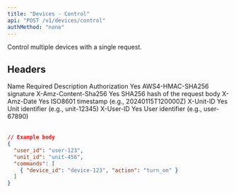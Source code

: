 ```yaml
---
title: "Devices - Control"
api: "POST /v1/devices/control"
authMethod: "none"
---
```


Control multiple devices with a single request.

## Headers

<Table>
  <Table.Head>
    <Table.Row>
      <Table.Header>Name</Table.Header>
      <Table.Header>Required</Table.Header>
      <Table.Header>Description</Table.Header>
    </Table.Row>
  </Table.Head>
  <Table.Body>
    <Table.Row>
      <Table.Cell>Authorization</Table.Cell>
      <Table.Cell>Yes</Table.Cell>
      <Table.Cell>AWS4-HMAC-SHA256 signature</Table.Cell>
    </Table.Row>
    <Table.Row>
      <Table.Cell>X-Amz-Content-Sha256</Table.Cell>
      <Table.Cell>Yes</Table.Cell>
      <Table.Cell>SHA256 hash of the request body</Table.Cell>
    </Table.Row>
    <Table.Row>
      <Table.Cell>X-Amz-Date</Table.Cell>
      <Table.Cell>Yes</Table.Cell>
      <Table.Cell>ISO8601 timestamp (e.g., 20240115T120000Z)</TableCell>
    </Table.Row>
    <Table.Row>
      <Table.Cell>X-Unit-ID</Table.Cell>
      <Table.Cell>Yes</Table.Cell>
      <Table.Cell>Unit identifier (e.g., unit-12345)</TableCell>
    </Table.Row>
    <Table.Row>
      <Table.Cell>X-User-ID</Table.Cell>
      <Table.Cell>Yes</Table.Cell>
      <Table.Cell>User identifier (e.g., user-67890)</TableCell>
    </Table.Row>
  </Table.Body>
</Table>

```json
// Example body
{
  "user_id": "user-123",
  "unit_id": "unit-456",
  "commands": [
    { "device_id": "device-123", "action": "turn_on" }
  ]
}
```